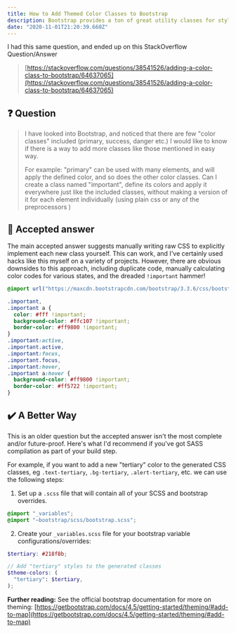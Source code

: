 ```yaml
---
title: How to Add Themed Color Classes to Bootstrap
description: Bootstrap provides a ton of great utility classes for styling primary, danger, etc. but what if we want to support more themed colors? SASS to the rescue!
date: "2020-11-01T21:20:39.660Z"
---
```


I had this same question, and ended up on this StackOverflow Question/Answer

> [https://stackoverflow.com/questions/38541526/adding-a-color-class-to-bootstrap/64637065](https://stackoverflow.com/questions/38541526/adding-a-color-class-to-bootstrap/64637065)

## ❓ Question

> I have looked into Bootstrap, and noticed that there are few "color classes" included (primary, success, danger etc.) I would like to know if there is a way to add more classes like those mentioned in easy way.
>
> For example: "primary" can be used with many elements, and will apply the defined color, and so does the other color classes. Can I create a class named "important", define its colors and apply it everywhere just like the included classes, without making a version of it for each element individually (using plain css or any of the preprocessors )

## 👾 Accepted answer

The main accepted answer suggests manually writing raw CSS to explicitly implement each new class yourself. This can work, and I've certainly used hacks like this myself on a variety of projects. However, there are obvious downsides to this approach, including duplicate code, manually calculating color codes for various states, and the dreaded `!important` hammer!

```css
@import url("https://maxcdn.bootstrapcdn.com/bootstrap/3.3.6/css/bootstrap.min.css");

.important,
.important a {
  color: #fff !important;
  background-color: #ffc107 !important;
  border-color: #ff9800 !important;
}
.important:active,
.important.active,
.important:focus,
.important.focus,
.important:hover,
.important a:hover {
  background-color: #ff9800 !important;
  border-color: #ff5722 !important;
}
```

## ✔️ A Better Way

This is an older question but the accepted answer isn't the most complete and/or future-proof. Here's what I'd recommend if you've got SASS compilation as part of your build step.

For example, if you want to add a new "tertiary" color to the generated CSS classes, eg `.text-tertiary`, `.bg-tertiary`, `.alert-tertiary`, etc. we can use the following steps:

1. Set up a `.scss` file that will contain all of your SCSS and bootstrap overrides.

```scss title=styles.scss
@import "_variables";
@import "~bootstrap/scss/bootstrap.scss";
```

2. Create your `_variables.scss` file for your bootstrap variable configurations/overrides:

```scss title=_variables.scss
$tertiary: #218f8b;

// Add "tertiary" styles to the generated classes
$theme-colors: (
  "tertiary": $tertiary,
);
```

**Further reading:** See the official bootstrap documentation for more on theming: [https://getbootstrap.com/docs/4.5/getting-started/theming/#add-to-map](https://getbootstrap.com/docs/4.5/getting-started/theming/#add-to-map)
